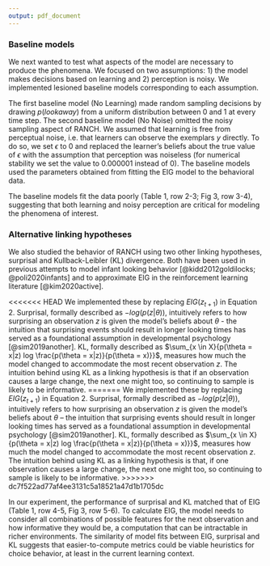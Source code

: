 ```yaml
---
output: pdf_document
---
```


### Baseline models 

We next wanted to test what aspects of the model are necessary to produce the phenomena. We focused on two assumptions: 1) the model makes decisions based on learning and 2) perception is noisy. We implemented lesioned baseline models corresponding to each assumption. 

The first baseline model (No Learning) made random sampling decisions by drawing $p(look away)$ from a uniform distribution between 0 and 1 at every time step. The second baseline model (No Noise) omitted the noisy sampling aspect of RANCH. We assumed that learning is free from perceptual noise, i.e. that learners can observe the exemplars $y$ directly. To do so, we set $\epsilon$ to 0 and replaced the learner’s beliefs about the true value of $\epsilon$ with the assumption that perception was noiseless (for numerical stability we set the value to 0.000001 instead of 0). The baseline models used the parameters obtained from fitting the EIG model to the behavioral data.

The baseline models fit the data poorly (Table 1, row 2-3; Fig 3, row 3-4), suggesting that both learning and noisy perception are critical for modeling the phenomena of interest. \smallbreak



### Alternative linking hypotheses

We also studied the behavior of RANCH using two other linking hypotheses, surprisal and Kullback-Leibler (KL) divergence. Both have been used in previous attempts to model infant looking behavior [@kidd2012goldilocks; @poli2020infants] and to approximate EIG in the reinforcement learning literature [@kim2020active].

<<<<<<< HEAD
We implemented these by replacing $EIG(z_{t+1})$ in Equation 2. Surprisal, formally described as $-log(p(z|\theta))$, intuitively refers to how surprising an observation $z$ is given the model's beliefs about $\theta$ - the intuition that surprising events should result in longer looking times has served as a foundational assumption in developmental psychology [@sim2019another]. KL, formally described as $\sum_{x \in X}{p(\theta = x|z) log \frac{p(\theta = x|z)}{p(\theta = x)}}$, measures how much the model changed to accommodate the most recent observation $z$. The intuition behind using KL as a linking hypothesis is that if an observation causes a large change, the next one might too, so continuing to sample is likely to be informative. 
=======
We implemented these by replacing $EIG(z_{t+1})$ in Equation 2. Surprisal, formally described as $-log(p(z|\theta))$, intuitively refers to how surprising an observation $z$ is given the model's beliefs about $\theta$ -- the intuition that surprising events should result in longer looking times has served as a foundational assumption in developmental psychology [@sim2019another]. KL, formally described as $\sum_{x \in X}{p(\theta = x|z) log \frac{p(\theta = x|z)}{p(\theta = x)}}$, measures how much the model changed to accommodate the most recent observation $z$. The intuition behind using KL as a linking hypothesis is that, if one observation causes a large change, the next one might too, so continuing to sample is likely to be informative. 
>>>>>>> dc7f522ad77af4ee3131c5a18521a47d1b1705dc

In our experiment, the performance of surprisal and KL matched that of EIG (Table 1, row 4-5, Fig 3, row 5-6). To calculate EIG, the model needs to consider all combinations of possible features for the next observation and how informative they would be, a computation that can be intractable in richer environments. The similarity of model fits between EIG, surprisal and KL suggests that easier-to-compute metrics could be viable heuristics for choice behavior, at least  in the current learning context.



